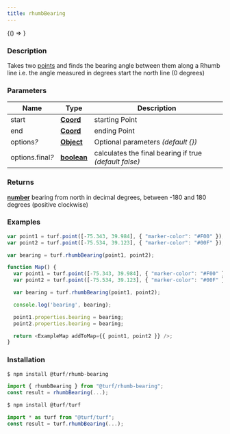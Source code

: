 ```yaml
---
title: rhumbBearing
---
```



<!-- Expose turf as global var for experimenting in the browser console -->

<BrowserOnly>{() => <WindowTurfGlobal turf={turf} />}</BrowserOnly>

### Description

Takes two [points](https://tools.ietf.org/html/rfc7946#section-3.1.2) and finds the bearing angle between them along a Rhumb line
i.e. the angle measured in degrees start the north line (0 degrees)

### Parameters

| Name                  | Type                                                                                              | Description                                            |
| --------------------- | ------------------------------------------------------------------------------------------------- | ------------------------------------------------------ |
| start                 | **[Coord](https://tools.ietf.org/html/rfc7946#section-3.1.1)**                                    | starting Point                                         |
| end                   | **[Coord](https://tools.ietf.org/html/rfc7946#section-3.1.1)**                                    | ending Point                                           |
| options<i>?</i>       | **[Object](https://developer.mozilla.org/docs/Web/JavaScript/Reference/Global_Objects/Object)**   | Optional parameters _(default \{\})_                   |
| options.final<i>?</i> | **[boolean](https://developer.mozilla.org/docs/Web/JavaScript/Reference/Global_Objects/Boolean)** | calculates the final bearing if true _(default false)_ |

### Returns

**[number](https://developer.mozilla.org/docs/Web/JavaScript/Reference/Global_Objects/Number)** bearing from north in decimal degrees, between -180 and 180 degrees (positive clockwise)

### Examples

```javascript
var point1 = turf.point([-75.343, 39.984], { "marker-color": "#F00" });
var point2 = turf.point([-75.534, 39.123], { "marker-color": "#00F" });

var bearing = turf.rhumbBearing(point1, point2);
```

```javascript live
function Map() {
  var point1 = turf.point([-75.343, 39.984], { "marker-color": "#F00" });
  var point2 = turf.point([-75.534, 39.123], { "marker-color": "#00F" });

  var bearing = turf.rhumbBearing(point1, point2);

  console.log('bearing', bearing);

  point1.properties.bearing = bearing;
  point2.properties.bearing = bearing;

  return <ExampleMap addToMap={{ point1, point2 }} />;
}
```

### Installation

```javascript
$ npm install @turf/rhumb-bearing

import { rhumbBearing } from "@turf/rhumb-bearing";
const result = rhumbBearing(...);
```

```javascript
$ npm install @turf/turf

import * as turf from "@turf/turf";
const result = turf.rhumbBearing(...);
```
